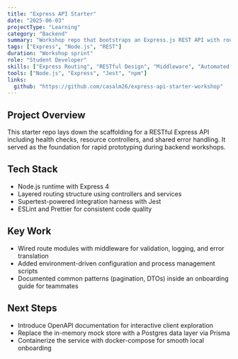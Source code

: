 ```yaml
---
title: "Express API Starter"
date: "2025-06-03"
projectType: "Learning"
category: "Backend"
summary: "Workshop repo that bootstraps an Express.js REST API with routing, middleware, and testing utilities."
tags: ["Express", "Node.js", "REST"]
duration: "Workshop sprint"
role: "Student Developer"
skills: ["Express Routing", "RESTful Design", "Middleware", "Automated Testing"]
tools: ["Node.js", "Express", "Jest", "npm"]
links:
  github: "https://github.com/casalm26/express-api-starter-workshop"
---
```


## Project Overview

This starter repo lays down the scaffolding for a RESTful Express API including health checks, resource controllers, and shared error handling. It served as the foundation for rapid prototyping during backend workshops.

## Tech Stack

- Node.js runtime with Express 4
- Layered routing structure using controllers and services
- Supertest-powered integration harness with Jest
- ESLint and Prettier for consistent code quality

## Key Work

- Wired route modules with middleware for validation, logging, and error translation
- Added environment-driven configuration and process management scripts
- Documented common patterns (pagination, DTOs) inside an onboarding guide for teammates

## Next Steps

- Introduce OpenAPI documentation for interactive client exploration
- Replace the in-memory mock store with a Postgres data layer via Prisma
- Containerize the service with docker-compose for smooth local onboarding
